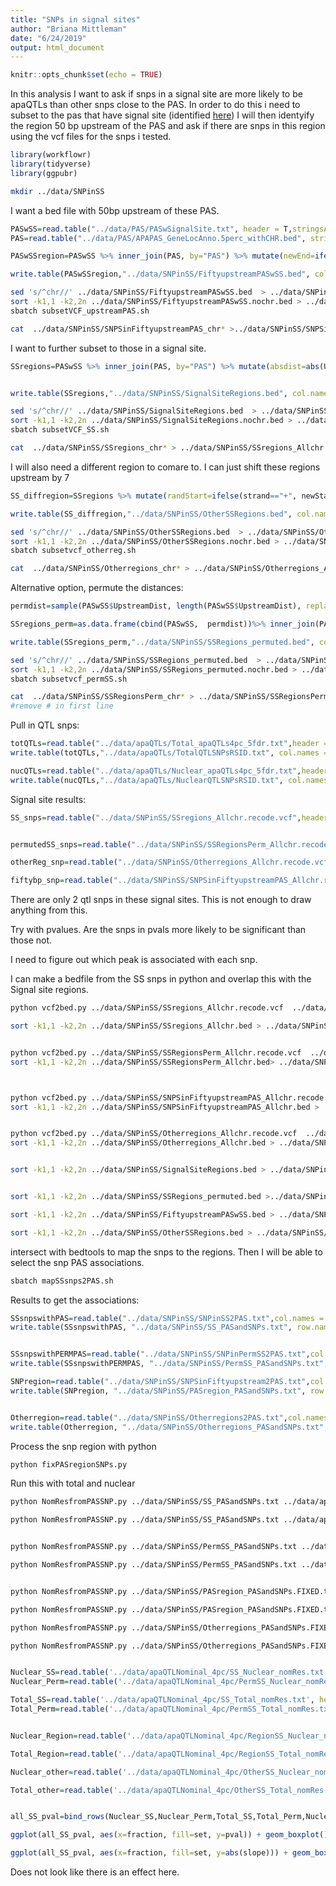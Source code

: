 ```yaml
---
title: "SNPs in signal sites"
author: "Briana Mittleman"
date: "6/24/2019"
output: html_document
---
```


```r
knitr::opts_chunk$set(echo = TRUE)
```

In this analysis I want to ask if snps in a signal site are more likely to be apaQTLs than other snps close to the PAS. In order to do this i need to subset to the pas that have signal site (identified [here](signalsiteanalysis.html)) I will then identyify the region 50 bp upstream of the PAS and ask if there are snps in this region using the vcf files for the snps i tested.  

```r
library(workflowr)
library(tidyverse)
library(ggpubr)
```

```bash
mkdir ../data/SNPinSS
```


I want a bed file with 50bp upstream of these PAS. 
```r
PASwSS=read.table("../data/PAS/PASwSignalSite.txt", header = T,stringsAsFactors = F)
PAS=read.table("../data/PAS/APAPAS_GeneLocAnno.5perc_withCHR.bed", stringsAsFactors = F, header = F, col.names = c("chr", "start", "end", "PASid","score", "strand")) %>% separate(PASid, into=c("pasNum", "geneiD"), sep=":") %>% mutate(PAS=paste("peak", pasNum, sep=""),PASname=paste(PAS, geneiD, sep="_")) 

PASwSSregion=PASwSS %>% inner_join(PAS, by="PAS") %>% mutate(newEnd=ifelse(strand=="+", end+50, end),newStart=ifelse(strand=="+", start, start-50)) %>% select(chr, newStart,newEnd, PASname, score, strand)

write.table(PASwSSregion,"../data/SNPinSS/FiftyupstreamPASwSS.bed", col.names = F, row.names = F, quote = F, sep="\t")

```


```bash
sed 's/^chr//' ../data/SNPinSS/FiftyupstreamPASwSS.bed  > ../data/SNPinSS/FiftyupstreamPASwSS.nochr.bed
sort -k1,1 -k2,2n ../data/SNPinSS/FiftyupstreamPASwSS.nochr.bed > ../data/SNPinSS/FiftyupstreamPASwSS.nochr.sort.bed
sbatch subsetVCF_upstreamPAS.sh

cat  ../data/SNPinSS/SNPSinFiftyupstreamPAS_chr* >../data/SNPinSS/SNPSinFiftyupstreamPAS_Allchr.recode.vcf
```





I want to further subset to those in a signal site.  


```r
SSregions=PASwSS %>% inner_join(PAS, by="PAS") %>% mutate(absdist=abs(UpstreamDist),newEnd= ifelse(strand=="+", end-absdist, end+absdist), newStart=ifelse(strand=="+", end- (absdist+6), end + (absdist-6)), length=newEnd-newStart) %>% select(chr, newStart,newEnd, PASname, score, strand) 


write.table(SSregions,"../data/SNPinSS/SignalSiteRegions.bed", col.names = F, row.names = F, quote = F, sep="\t")
```

```bash
sed 's/^chr//' ../data/SNPinSS/SignalSiteRegions.bed  > ../data/SNPinSS/SignalSiteRegions.nochr.bed
sort -k1,1 -k2,2n ../data/SNPinSS/SignalSiteRegions.nochr.bed > ../data/SNPinSS/SignalSiteRegions.nochr.sort.bed
sbatch subsetVCF_SS.sh

cat  ../data/SNPinSS/SSregions_chr* > ../data/SNPinSS/SSregions_Allchr.recode.vcf
```


I will also need a different region to comare to. I can just shift these regions upstream by 7

```r
SS_diffregion=SSregions %>% mutate(randStart=ifelse(strand=="+", newStart-7, newEnd), randend=ifelse(strand=="+", newStart, newEnd+7), length=randend-randStart) %>% select(chr, randStart,randend, PASname, score, strand) 

write.table(SS_diffregion,"../data/SNPinSS/OtherSSRegions.bed", col.names = F, row.names = F, quote = F, sep="\t")
```


```bash
sed 's/^chr//' ../data/SNPinSS/OtherSSRegions.bed  > ../data/SNPinSS/OtherSSRegions.nochr.bed
sort -k1,1 -k2,2n ../data/SNPinSS/OtherSSRegions.nochr.bed > ../data/SNPinSS/OtherSSRegions.nochr.sort.bed
sbatch subsetvcf_otherreg.sh 

cat  ../data/SNPinSS/Otherregions_chr* > ../data/SNPinSS/Otherregions_Allchr.recode.vcf
```


Alternative option, permute the distances: 

```r
permdist=sample(PASwSS$UpstreamDist, length(PASwSS$UpstreamDist), replace = F)

SSregions_perm=as.data.frame(cbind(PASwSS,  permdist))%>% inner_join(PAS, by="PAS")  %>% mutate(absdist=abs(permdist),newEnd= ifelse(strand=="+", end-absdist, end+absdist), newStart=ifelse(strand=="+", end- (absdist+6), end + (absdist-6)), length=newEnd-newStart)%>% select(chr, newStart,newEnd, PASname, score, strand)

write.table(SSregions_perm,"../data/SNPinSS/SSRegions_permuted.bed", col.names = F, row.names = F, quote = F, sep="\t")
```


```bash
sed 's/^chr//' ../data/SNPinSS/SSRegions_permuted.bed  > ../data/SNPinSS/SSRegions_permuted.nochr.bed
sort -k1,1 -k2,2n ../data/SNPinSS/SSRegions_permuted.nochr.bed > ../data/SNPinSS/SSRegions_permuted.nochr.sort.bed
sbatch subsetvcf_permSS.sh 

cat  ../data/SNPinSS/SSRegionsPerm_chr* > ../data/SNPinSS/SSRegionsPerm_Allchr.recode.vcf
#remove # in first line
```


Pull in QTL snps:

```r
totQTLs=read.table("../data/apaQTLs/Total_apaQTLs4pc_5fdr.txt",header = T, stringsAsFactors = F) %>% select(sid) %>% unique()
write.table(totQTLs,"../data/apaQTLs/TotalQTLSNPsRSID.txt", col.names = F, row.names = F, quote = F)

nucQTLs=read.table("../data/apaQTLs/Nuclear_apaQTLs4pc_5fdr.txt",header = T, stringsAsFactors = F) %>% select(sid) %>% unique()
write.table(nucQTLs,"../data/apaQTLs/NuclearQTLSNPsRSID.txt", col.names = F, row.names = F, quote = F)
```


Signal site results:

```r
SS_snps=read.table("../data/SNPinSS/SSregions_Allchr.recode.vcf",header = T, stringsAsFactors = F) %>% select(ID) %>% mutate(totQTL=ifelse(ID %in% totQTLs$sid, "Yes", "No"), nucQTL=ifelse(ID %in% nucQTLs$sid, "Yes", "No"))


permutedSS_snps=read.table("../data/SNPinSS/SSRegionsPerm_Allchr.recode.vcf",header = T, stringsAsFactors = F) %>% select(ID) %>% mutate(totQTL=ifelse(ID %in% totQTLs$sid, "Yes", "No"), nucQTL=ifelse(ID %in% nucQTLs$sid, "Yes", "No"))

otherReg_snp=read.table("../data/SNPinSS/Otherregions_Allchr.recode.vcf",header = T, stringsAsFactors = F) %>% select(ID) %>% mutate(totQTL=ifelse(ID %in% totQTLs$sid, "Yes", "No"), nucQTL=ifelse(ID %in% nucQTLs$sid, "Yes", "No"))

fiftybp_snp=read.table("../data/SNPinSS/SNPSinFiftyupstreamPAS_Allchr.recode.vcf",header = T, stringsAsFactors = F) %>% select(ID) %>% mutate(totQTL=ifelse(ID %in% totQTLs$sid, "Yes", "No"), nucQTL=ifelse(ID %in% nucQTLs$sid, "Yes", "No"))
```

There are only 2 qtl snps in these signal sites. This is not enough to draw anything from this. 


Try with pvalues. Are the snps in pvals more likely to be significant than those not. 

I need to figure out which peak is associated with each snp.

I can make a bedfile from the SS snps in python and overlap this with the Signal site regions.  

```bash
python vcf2bed.py ../data/SNPinSS/SSregions_Allchr.recode.vcf  ../data/SNPinSS/SSregions_Allchr.bed

sort -k1,1 -k2,2n ../data/SNPinSS/SSregions_Allchr.bed > ../data/SNPinSS/SSregions_Allchr.sort.bed


python vcf2bed.py ../data/SNPinSS/SSRegionsPerm_Allchr.recode.vcf  ../data/SNPinSS/SSRegionsPerm_Allchr.bed
sort -k1,1 -k2,2n ../data/SNPinSS/SSRegionsPerm_Allchr.bed> ../data/SNPinSS/SSRegionsPerm_Allchr.sort.bed



python vcf2bed.py ../data/SNPinSS/SNPSinFiftyupstreamPAS_Allchr.recode.vcf  ../data/SNPinSS/SNPSinFiftyupstreamPAS_Allchr.bed
sort -k1,1 -k2,2n ../data/SNPinSS/SNPSinFiftyupstreamPAS_Allchr.bed > ../data/SNPinSS/SNPSinFiftyupstreamPAS_Allchr.sort.bed


python vcf2bed.py ../data/SNPinSS/Otherregions_Allchr.recode.vcf  ../data/SNPinSS/Otherregions_Allchr.bed
sort -k1,1 -k2,2n ../data/SNPinSS/Otherregions_Allchr.bed > ../data/SNPinSS/Otherregions_Allchr.sort.bed


sort -k1,1 -k2,2n ../data/SNPinSS/SignalSiteRegions.bed > ../data/SNPinSS/SignalSiteRegions.sort.bed


sort -k1,1 -k2,2n ../data/SNPinSS/SSRegions_permuted.bed >../data/SNPinSS/SSRegions_permuted.sort.bed

sort -k1,1 -k2,2n ../data/SNPinSS/FiftyupstreamPASwSS.bed > ../data/SNPinSS/FiftyupstreamPASwSS.sort.bed

sort -k1,1 -k2,2n ../data/SNPinSS/OtherSSRegions.bed > ../data/SNPinSS/OtherSSRegions.sort.bed


```

intersect with bedtools to map the snps to the regions. Then I will be able to select the snp PAS associations.  
```bash
sbatch mapSSsnps2PAS.sh
```

Results to get the associations:

```r
SSsnpswithPAS=read.table("../data/SNPinSS/SNPinSS2PAS.txt",col.names = c("chr","start", "end", "PASname", "score", "strand", "SNP")) %>% filter(SNP!=".") %>% separate(PASname, into=c("PAS", "gene", "loc"),sep="_") %>% select(PAS, SNP)
write.table(SSsnpswithPAS, "../data/SNPinSS/SS_PASandSNPs.txt", row.names = F, col.names = F, quote = F, sep="\t")


SSsnpswithPERMPAS=read.table("../data/SNPinSS/SNPinPermSS2PAS.txt",col.names = c("chr","start", "end", "PASname", "score", "strand", "SNP")) %>% filter(SNP!=".") %>% separate(PASname, into=c("PAS", "gene", "loc"),sep="_") %>% select(PAS, SNP)
write.table(SSsnpswithPERMPAS, "../data/SNPinSS/PermSS_PASandSNPs.txt", row.names = F, col.names = F, quote = F, sep="\t")

SNPregion=read.table("../data/SNPinSS/SNPSinFiftyupstream2PAS.txt",col.names = c("chr","start", "end", "PASname", "score", "strand", "SNP")) %>% filter(SNP!=".") %>% separate(PASname, into=c("PAS", "gene", "loc"),sep="_") %>% select(PAS, SNP)
write.table(SNPregion, "../data/SNPinSS/PASregion_PASandSNPs.txt", row.names = F, col.names = F, quote = F, sep="\t")


Otherregion=read.table("../data/SNPinSS/Otherregions2PAS.txt",col.names = c("chr","start", "end", "PASname", "score", "strand", "SNP")) %>% filter(SNP!=".") %>% separate(PASname, into=c("PAS", "gene", "loc"),sep="_") %>% select(PAS, SNP)
write.table(Otherregion, "../data/SNPinSS/Otherregions_PASandSNPs.txt", row.names = F, col.names = F, quote = F, sep="\t")
```

Process the snp region with python

```bash
python fixPASregionSNPs.py

```

Run this with total and nuclear 
```bash
python NomResfromPASSNP.py ../data/SNPinSS/SS_PASandSNPs.txt ../data/apaQTLNominal_4pc/APApeak_Phenotype_GeneLocAnno.Nuclear.5perc.fc.gz.qqnorm_AllChrom.txt ../data/apaQTLNominal_4pc/SS_Nuclear_nomRes.txt 

python NomResfromPASSNP.py ../data/SNPinSS/SS_PASandSNPs.txt ../data/apaQTLNominal_4pc/APApeak_Phenotype_GeneLocAnno.Total.5perc.fc.gz.qqnorm_AllChrom.txt ../data/apaQTLNominal_4pc/SS_Total_nomRes.txt 


python NomResfromPASSNP.py ../data/SNPinSS/PermSS_PASandSNPs.txt ../data/apaQTLNominal_4pc/APApeak_Phenotype_GeneLocAnno.Nuclear.5perc.fc.gz.qqnorm_AllChrom.txt ../data/apaQTLNominal_4pc/PermSS_Nuclear_nomRes.txt 

python NomResfromPASSNP.py ../data/SNPinSS/PermSS_PASandSNPs.txt ../data/apaQTLNominal_4pc/APApeak_Phenotype_GeneLocAnno.Total.5perc.fc.gz.qqnorm_AllChrom.txt ../data/apaQTLNominal_4pc/PermSS_Total_nomRes.txt 


python NomResfromPASSNP.py ../data/SNPinSS/PASregion_PASandSNPs.FIXED.txt ../data/apaQTLNominal_4pc/APApeak_Phenotype_GeneLocAnno.Nuclear.5perc.fc.gz.qqnorm_AllChrom.txt ../data/apaQTLNominal_4pc/RegionSS_Nuclear_nomRes.txt 

python NomResfromPASSNP.py ../data/SNPinSS/PASregion_PASandSNPs.FIXED.txt ../data/apaQTLNominal_4pc/APApeak_Phenotype_GeneLocAnno.Total.5perc.fc.gz.qqnorm_AllChrom.txt ../data/apaQTLNominal_4pc/RegionSS_Total_nomRes.txt  

python NomResfromPASSNP.py ../data/SNPinSS/Otherregions_PASandSNPs.FIXED.txt ../data/apaQTLNominal_4pc/APApeak_Phenotype_GeneLocAnno.Nuclear.5perc.fc.gz.qqnorm_AllChrom.txt ../data/apaQTLNominal_4pc/OtherSS_Nuclear_nomRes.txt 

python NomResfromPASSNP.py ../data/SNPinSS/Otherregions_PASandSNPs.FIXED.txt ../data/apaQTLNominal_4pc/APApeak_Phenotype_GeneLocAnno.Total.5perc.fc.gz.qqnorm_AllChrom.txt ../data/apaQTLNominal_4pc/OtherSS_Total_nomRes.txt  



```



```r
Nuclear_SS=read.table('../data/apaQTLNominal_4pc/SS_Nuclear_nomRes.txt', header = F, col.names=c("peakID", "snp", "dist", "pval", "slope"), stringsAsFactors = F) %>% select(pval,slope) %>% mutate(fraction="Nuclear", set="SS")
Nuclear_Perm=read.table('../data/apaQTLNominal_4pc/PermSS_Nuclear_nomRes.txt',header = F, col.names=c("peakID", "snp", "dist", "pval", "slope"), stringsAsFactors = F) %>% select(pval,slope) %>% mutate(fraction="Nuclear", set="Permuted")

Total_SS=read.table('../data/apaQTLNominal_4pc/SS_Total_nomRes.txt', header = F, col.names=c("peakID", "snp", "dist", "pval", "slope"), stringsAsFactors = F) %>% select(pval,slope) %>% mutate(fraction="Total", set="SS")
Total_Perm=read.table('../data/apaQTLNominal_4pc/PermSS_Total_nomRes.txt',header = F, col.names=c("peakID", "snp", "dist", "pval", "slope"), stringsAsFactors = F) %>% select(pval,slope) %>% mutate(fraction="Total", set="Permuted")


Nuclear_Region=read.table('../data/apaQTLNominal_4pc/RegionSS_Nuclear_nomRes.txt',header = F, col.names=c("peakID", "snp", "dist", "pval", "slope"), stringsAsFactors = F) %>% select(pval,slope) %>% mutate(fraction="Nuclear", set="Region")

Total_Region=read.table('../data/apaQTLNominal_4pc/RegionSS_Total_nomRes.txt',header = F, col.names=c("peakID", "snp", "dist", "pval", "slope"), stringsAsFactors = F) %>% select(pval,slope) %>% mutate(fraction="Total", set="Region")

Nuclear_other=read.table('../data/apaQTLNominal_4pc/OtherSS_Nuclear_nomRes.txt',header = F, col.names=c("peakID", "snp", "dist", "pval", "slope"), stringsAsFactors = F) %>% select(pval,slope) %>% mutate(fraction="Nuclear", set="Upstream")

Total_other=read.table('../data/apaQTLNominal_4pc/OtherSS_Total_nomRes.txt',header = F, col.names=c("peakID", "snp", "dist", "pval", "slope"), stringsAsFactors = F) %>% select(pval,slope) %>% mutate(fraction="Total", set="Upstream")


all_SS_pval=bind_rows(Nuclear_SS,Nuclear_Perm,Total_SS,Total_Perm,Nuclear_Region,Total_Region,Nuclear_other,Total_other)
```

```r
ggplot(all_SS_pval, aes(x=fraction, fill=set, y=pval)) + geom_boxplot()
```
```r
ggplot(all_SS_pval, aes(x=fraction, fill=set, y=abs(slope))) + geom_boxplot() + labs(y="absolute value effect size")
```

Does not look like there is an effect here.  

